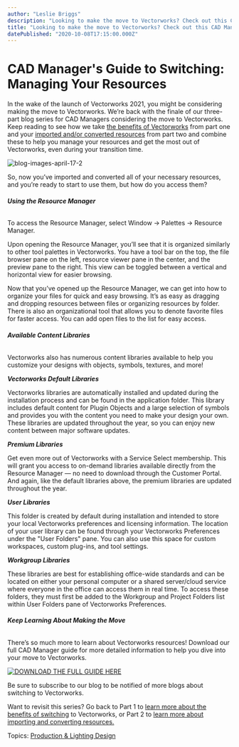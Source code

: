 ```yaml
---
author: "Leslie Briggs"
description: "Looking to make the move to Vectorworks? Check out this CAD Manager guide to see how you can manage your resources with the Vectorworks Resource Manager."
title: "Looking to make the move to Vectorworks? Check out this CAD Manager guide to see how you can manage your resources with the Vectorworks Resource Manager." 
datePublished: "2020-10-08T17:15:00.000Z"
---
```

# CAD Manager's Guide to Switching: Managing Your Resources

In the wake of the launch of Vectorworks 2021, you might be considering making the move to Vectorworks. We’re back with the finale of our three-part blog series for CAD Managers considering the move to Vectorworks. Keep reading to see how we take [the benefits of Vectorworks](../../../net/vectorworks/blog/switching-to-vectorworks-cad-manager-guide-1.html) from part one and your [imported and/or converted resources](/switching-to-vectorworks-cad-manager-guide-2?utm%5Fcampaign=makethemove&utm%5Fmedium=website&utm%5Fsource=intext&utm%5Fcontent=100820cadmgrswitch3) from part two and combine these to help you manage your resources and get the most out of Vectorworks, even during your transition time.

![blog-images-april-17-2](https://blog.vectorworks.net/hs-fs/hubfs/blog-images-april-17-2.jpg?width=5999&name=blog-images-april-17-2.jpg)

So, now you’ve imported and converted all of your necessary resources, and you’re ready to start to use them, but how do you access them?

###### **Using the Resource Manager**

To access the Resource Manager, select Window → Palettes → Resource Manager.

Upon opening the Resource Manager, you’ll see that it is organized similarly to other tool palettes in Vectorworks. You have a tool bar on the top, the file browser pane on the left, resource viewer pane in the center, and the preview pane to the right. This view can be toggled between a vertical and horizontal view for easier browsing.

Now that you’ve opened up the Resource Manager, we can get into how to organize your files for quick and easy browsing. It’s as easy as dragging and dropping resources between files or organizing resources by folder. There is also an organizational tool that allows you to denote favorite files for faster access. You can add open files to the list for easy access.

###### **Available Content Libraries**

Vectorworks also has numerous content libraries available to help you customize your designs with objects, symbols, textures, and more!

**_Vectorworks Default Libraries_**

Vectorworks libraries are automatically installed and updated during the installation process and can be found in the application folder. This library includes default content for Plugin Objects and a large selection of symbols and provides you with the content you need to make your design your own. These libraries are updated throughout the year, so you can enjoy new content between major software updates.

_**Premium Libraries**_ 

Get even more out of Vectorworks with a Service Select membership. This will grant you access to on-demand libraries available directly from the Resource Manager — no need to download through the Customer Portal. And again, like the default libraries above, the premium libraries are updated throughout the year.

**_User Libraries_**

This folder is created by default during installation and intended to store your local Vectorworks preferences and licensing information. The location of your user library can be found through your Vectorworks Preferences under the "User Folders" pane. You can also use this space for custom workspaces, custom plug-ins, and tool settings.

**_Workgroup Libraries_**

These libraries are best for establishing office-wide standards and can be located on either your personal computer or a shared server/cloud service where everyone in the office can access them in real time. To access these folders, they must first be added to the Workgroup and Project Folders list within User Folders pane of Vectorworks Preferences.

###### **Keep Learning About Making the Move**

There’s so much more to learn about Vectorworks resources! Download our full CAD Manager guide for more detailed information to help you dive into your move to Vectorworks.

[![DOWNLOAD THE FULL GUIDE HERE](https://no-cache.hubspot.com/cta/default/3018241/f9d250e1-24a3-4030-b9ad-21e8c076c042.png)](https://cta-redirect.hubspot.com/cta/redirect/3018241/f9d250e1-24a3-4030-b9ad-21e8c076c042) 

Be sure to subscribe to our blog to be notified of more blogs about switching to Vectorworks.

Want to revisit this series? Go back to Part 1 to [learn more about the benefits of switching](/switching-to-vectorworks-cad-manager-guide-1?utm%5Fcampaign=blog&utm%5Fmedium=planetvectorworks&utm%5Fsource=intext&utm%5Fcontent=100820archcadmngr3) to Vectorworks, or Part 2 to [learn more about importing and converting resources.](/switching-to-vectorworks-cad-manager-guide-2?utm%5Fcampaign=blog&utm%5Fmedium=planetvectorworks&utm%5Fsource=intext&utm%5Fcontent=100820archcadmngr3)

 Topics: [Production & Lighting Design](https://blog.vectorworks.net/topic/production-lighting-design) 

 